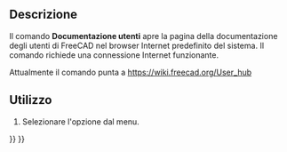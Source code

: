 <languages/>

{{Docnav/it
|[[Std_FreeCADDonation/it|Donazione]]
|[[Std_FreeCADPowerUserHub/it|Documentazione di scripting Python]]
|[[Std_Help_Menu/it|Menu Aiuto]]
|IconL=Std_FreeCADDonation.svg
|IconR=Std_FreeCADPowerUserHub.svg
|IconC=Freecad.svg
}}

{{GuiCommand/it
|Name=Std FreeCADUserHub
|Name/it= Documentazione utenti
|MenuLocation=Aiuto → Documentazione utenti
|Workbenches=Tutti
|SeeAlso=[[Std_FreeCADWebsite/it|Sito Web di  FreeCAD]], [[Std_FreeCADPowerUserHub/it|Documentazione di scripting Python]], [[Std_FreeCADForum/it|Forum di FreeCAD]], [[Std_FreeCADFAQ/it|FAQ su FreeCAD]]
}}

<span id="Description"></span>
==Descrizione==

Il comando '''Documentazione utenti''' apre la pagina della documentazione degli utenti di FreeCAD nel browser Internet predefinito del sistema. Il comando richiede una connessione Internet funzionante.

Attualmente il comando punta a [https://wiki.freecad.org/User_hub https://wiki.freecad.org/User_hub]

<span id="Usage"></span>
==Utilizzo==

# Selezionare l'opzione {{MenuCommand|Aiuto → [[Image:Std_FreeCADUserHub.svg|16px]] Documentazione utenti}} dal menu.


{{Docnav/it
|[[Std_FreeCADDonation/it|Donazione]]
|[[Std_FreeCADPowerUserHub/it|Documentazione di scripting Python]]
|[[Std_Help_Menu/it|Menu Aiuto]]
|IconL=Std_FreeCADDonation.svg
|IconR=Std_FreeCADPowerUserHub.svg
|IconC=Freecad.svg
}}

{{Std_Base_navi{{#translation:}}}}
{{Userdocnavi{{#translation:}}}}